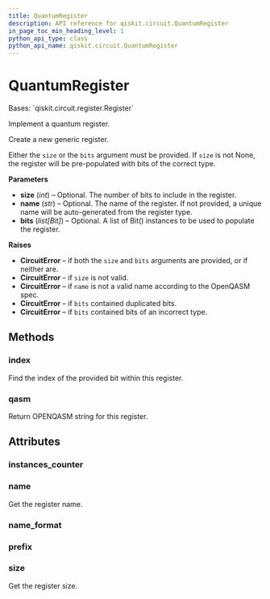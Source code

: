 ```yaml
---
title: QuantumRegister
description: API reference for qiskit.circuit.QuantumRegister
in_page_toc_min_heading_level: 1
python_api_type: class
python_api_name: qiskit.circuit.QuantumRegister
---
```


# QuantumRegister

<Class id="qiskit.circuit.QuantumRegister" isDedicatedPage={true} github="https://github.com/qiskit/qiskit/tree/stable/0.23/qiskit/circuit/quantumregister.py" signature="QuantumRegister(size=None, name=None, bits=None)">
  Bases: `qiskit.circuit.register.Register`

  Implement a quantum register.

  Create a new generic register.

  Either the `size` or the `bits` argument must be provided. If `size` is not None, the register will be pre-populated with bits of the correct type.

  **Parameters**

  *   **size** (*int*) – Optional. The number of bits to include in the register.
  *   **name** (*str*) – Optional. The name of the register. If not provided, a unique name will be auto-generated from the register type.
  *   **bits** (*list\[Bit]*) – Optional. A list of Bit() instances to be used to populate the register.

  **Raises**

  *   **CircuitError** – if both the `size` and `bits` arguments are provided, or if neither are.
  *   **CircuitError** – if `size` is not valid.
  *   **CircuitError** – if `name` is not a valid name according to the OpenQASM spec.
  *   **CircuitError** – if `bits` contained duplicated bits.
  *   **CircuitError** – if `bits` contained bits of an incorrect type.

  ## Methods

  ### index

  <Function id="qiskit.circuit.QuantumRegister.index" name="index" signature="QuantumRegister.index(bit)">
    Find the index of the provided bit within this register.
  </Function>

  ### qasm

  <Function id="qiskit.circuit.QuantumRegister.qasm" name="qasm" signature="QuantumRegister.qasm()">
    Return OPENQASM string for this register.
  </Function>

  ## Attributes

  ### instances\_counter

  <Attribute id="qiskit.circuit.QuantumRegister.instances_counter" name="instances_counter" attributeValue="= count(419)" />

  ### name

  <Attribute id="qiskit.circuit.QuantumRegister.name" name="name">
    Get the register name.
  </Attribute>

  ### name\_format

  <Attribute id="qiskit.circuit.QuantumRegister.name_format" name="name_format" attributeValue="= re.compile('[a-z][a-zA-Z0-9_]*')" />

  ### prefix

  <Attribute id="qiskit.circuit.QuantumRegister.prefix" name="prefix" attributeValue="= 'q'" />

  ### size

  <Attribute id="qiskit.circuit.QuantumRegister.size" name="size">
    Get the register size.
  </Attribute>
</Class>

